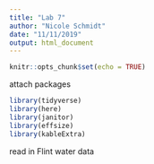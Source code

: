 ```yaml
---
title: "Lab 7"
author: "Nicole Schmidt"
date: "11/11/2019"
output: html_document
---
```


```r
knitr::opts_chunk$set(echo = TRUE)
```




attach packages
```r

library(tidyverse)
library(here)
library(janitor)
library(effsize)
library(kableExtra)
```

read in Flint water data
```r


```

